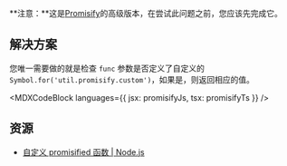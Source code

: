 

**注意：**这是[Promisify](/questions/javascript/promisify)的高级版本，在尝试此问题之前，您应该先完成它。

## 解决方案

您唯一需要做的就是检查 `func` 参数是否定义了自定义的 `Symbol.for('util.promisify.custom')`，如果是，则返回相应的值。

<MDXCodeBlock languages={{ jsx: promisifyJs, tsx: promisifyTs }} />

## 资源

* [自定义 promisified 函数 | Node.js](https://nodejs.org/api/util.html#custom-promisified-functions)
